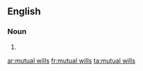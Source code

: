 ==English==

===Noun===
{{head|en|noun plural form|head=[[mutual]] [[will]]s}}

# {{plural of|mutual will|lang=en}}

[[ar:mutual wills]]
[[fr:mutual wills]]
[[ta:mutual wills]]